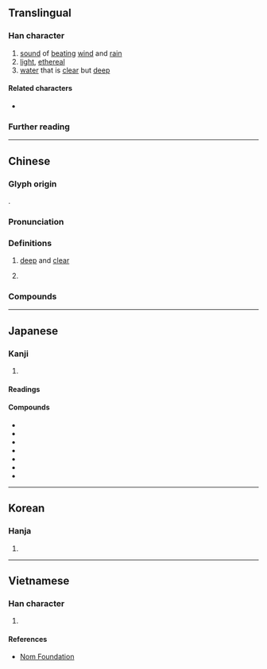 {{also|潇}}
{{character info}}
==Translingual==
{{Han simplified forms|瀟|𤂣|潇|ex=y}}

===Han character===
{{Han char|rn=85|rad=水|as=16|sn=19|four=34127|canj=ETLX|ids=⿰氵蕭}}

# [[sound]] of [[beat]]ing [[wind]] and [[rain]]
# [[light]], [[ethereal]]
# [[water]] that is [[clear]] but [[deep]]

====Related characters====
* {{l|mul|潇}} {{q|[[Simplified Chinese]]}}

===Further reading===
{{Han ref|kx=0660.080|dkj=18660|dj=1070.020|hdz=31782.020|uh=701F}}

----

==Chinese==
{{zh-forms|s=潇|alt=𤂣,蕭}}

===Glyph origin===
{{Han etym}}
{{Han compound|水|蕭|ls=psc|c1=s|c2=p|t1=water}}.

===Pronunciation===
{{zh-pron
|m=xiāo
|c=siu1
|mn=siau
|mn-t=siao1/siou1
|mn-t_note=siao1 - Shantou; siou1 - Chaozhou
|mc=
|oc=y
|cat=a,pn
}}

===Definitions===
{{zh-hanzi}}

# {{lb|zh|of [[water]]}} [[deep]] and [[clear]]
# {{zh-div|水}} {{place|zh|t={{w|Xiao River}}|river|p/Hunan|c/China}}

===Compounds===
{{zh-der|瀟水|瀟湘|瀟湘八景|瀟湘雨|瀟瀟|瀟瀟淅淅|瀟瀟颯颯|瀟灑|瀟灑自若|瀟灑風流|風姿瀟灑|風流瀟灑|洒洒瀟瀟|瀟散|瀟條|瀟森|瀟然|瀟爽|瀟瑟|瀟疏|瀟颯|瀟颾|灑灑瀟瀟|風流瀟洒|風瀟雨晦}}

----

==Japanese==

===Kanji===
{{ja-kanji|grade=|rs=水16}}

# {{rfdef|ja|sort=水16}}

====Readings====
{{ja-readings
|goon=しち
|kanon=しつ
|on=しょう
|kun=きよし
}}

====Compounds====
{{der-top|Compounds with 瀟}}
* {{ja-r|瀟洒|しょうしゃ}}
* {{ja-r|瀟灑|しょうしゃ}}
* {{ja-r|瀟瀟|しょうしょう}}
* {{ja-r|瀟湘|しょうしょう}}
* {{ja-r|瀟湘君|しょうしょうくん}}
* {{ja-r|瀟湘八景|しょうしょうはっけい}}
* {{ja-r|瀟湘八景図|しょうしょうはっけいず}}
{{der-bottom}}

----

==Korean==

===Hanja===
{{ko-hanja|소}}

# {{rfdef|ko|sort=水16}}

----

==Vietnamese==

===Han character===
{{vi-readings|rs=水16|reading=tiêu}}

# {{rfdef|vi|sort=水16}}

====References====
*[http://nomfoundation.org/common/nom_details.php?codepoint=701f Nom Foundation]